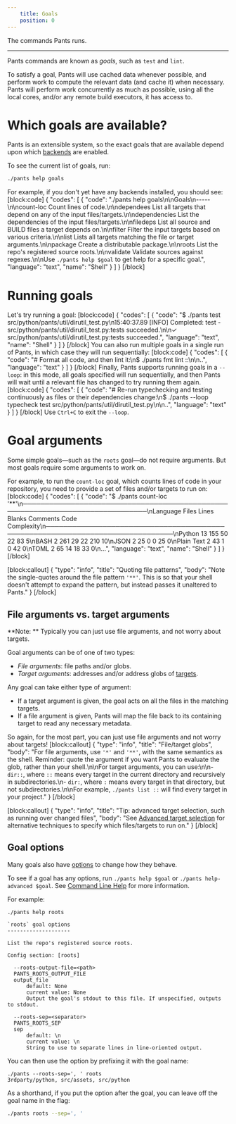 ```yaml
---
    title: Goals
    position: 0
---
```


The commands Pants runs.

---

Pants commands are known as _goals_, such as `test` and `lint`.

To satisfy a goal, Pants will use cached data whenever possible, and perform work to compute the relevant data (and cache it) when necessary. Pants will perform work concurrently as much as possible, using all the local cores, and/or any remote build executors, it has access to.

# Which goals are available?

Pants is an extensible system, so the exact goals that are available depend upon which [backends](./backends.mdx) are enabled.

To see the current list of goals, run:

```bash
./pants help goals
```

For example, if you don't yet have any backends installed, you should see:
[block:code]
{
"codes": [
{
"code": "./pants help goals\n\nGoals\n-----\n\ncount-loc Count lines of code.\n\ndependees List all targets that depend on any of the input files/targets.\n\ndependencies List the dependencies of the input files/targets.\n\nfiledeps List all source and BUILD files a target depends on.\n\nfilter Filter the input targets based on various criteria.\n\nlist Lists all targets matching the file or target arguments.\n\npackage Create a distributable package.\n\nroots List the repo's registered source roots.\n\nvalidate Validate sources against regexes.\n\nUse `./pants help $goal` to get help for a specific goal.",
"language": "text",
"name": "Shell"
}
]
}
[/block]

# Running goals

Let's try running a goal:
[block:code]
{
"codes": [
{
"code": "$ ./pants test src/python/pants/util/dirutil_test.py\n15:40:37.89 [INFO] Completed: test - src/python/pants/util/dirutil_test.py:tests succeeded.\n\n✓ src/python/pants/util/dirutil_test.py:tests succeeded.",
"language": "text",
"name": "Shell"
}
]
}
[/block]
You can also run multiple goals in a single run of Pants, in which case they will run sequentially:
[block:code]
{
"codes": [
{
"code": "# Format all code, and then lint it:\n$ ./pants fmt lint ::\n\n..",
"language": "text"
}
]
}
[/block]
Finally, Pants supports running goals in a `--loop`: in this mode, all goals specified will run sequentially, and then Pants will wait until a relevant file has changed to try running them again.
[block:code]
{
"codes": [
{
"code": "# Re-run typechecking and testing continuously as files or their dependencies change:\n$ ./pants --loop typecheck test src/python/pants/util/dirutil_test.py\n\n..",
"language": "text"
}
]
}
[/block]
Use `Ctrl+C` to exit the `--loop`.

# Goal arguments

Some simple goals—such as the `roots` goal—do not require arguments. But most goals require some arguments to work on.

For example, to run the `count-loc` goal, which counts lines of code in your repository, you need to provide a set of files and/or targets to run on:
[block:code]
{
"codes": [
{
"code": "$ ./pants count-loc '**'\n───────────────────────────────────────────────────────────────────────────────\nLanguage Files Lines Blanks Comments Code Complexity\n───────────────────────────────────────────────────────────────────────────────\nPython 13 155 50 22 83 5\nBASH 2 261 29 22 210 10\nJSON 2 25 0 0 25 0\nPlain Text 2 43 1 0 42 0\nTOML 2 65 14 18 33 0\n...",
"language": "text",
"name": "Shell"
}
]
}
[/block]

[block:callout]
{
"type": "info",
"title": "Quoting file patterns",
"body": "Note the single-quotes around the file pattern `'**'`. This is so that your shell doesn't attempt to expand the pattern, but instead passes it unaltered to Pants."
}
[/block]

## File arguments vs. target arguments

**Note: ** Typically you can just use file arguments, and not worry about targets.

Goal arguments can be of one of two types:

- _File arguments_: file paths and/or globs.
- _Target arguments_: addresses and/or address globs of [targets](./targets-and-build-files.mdx).

Any goal can take either type of argument:

- If a target argument is given, the goal acts on all the files in the matching targets.
- If a file argument is given, Pants will map the file back to its containing target to read any necessary metadata.

So again, for the most part, you can just use file arguments and not worry about targets!
[block:callout]
{
"type": "info",
"title": "File/target globs",
"body": "For file arguments, use `'*'` and `'**'`, with the same semantics as the shell. Reminder: quote the argument if you want Pants to evaluate the glob, rather than your shell.\n\nFor target arguments, you can use:\n\n- `dir::`, where `::` means every target in the current directory and recursively in subdirectories.\n- `dir:`, where `:` means every target in that directory, but not subdirectories.\n\nFor example, `./pants list ::` will find every target in your project."
}
[/block]

[block:callout]
{
"type": "info",
"title": "Tip: advanced target selection, such as running over changed files",
"body": "See [Advanced target selection](../advanced-target-selection.mdx) for alternative techniques to specify which files/targets to run on."
}
[/block]

## Goal options

Many goals also have [options](./options.mdx) to change how they behave.

To see if a goal has any options, run `./pants help $goal` or `./pants help-advanced $goal`. See [Command Line Help](/community/getting-help) for more information.

For example:

```
./pants help roots

`roots` goal options
--------------------

List the repo's registered source roots.

Config section: [roots]

  --roots-output-file=<path>
  PANTS_ROOTS_OUTPUT_FILE
  output_file
      default: None
      current value: None
      Output the goal's stdout to this file. If unspecified, outputs to stdout.

  --roots-sep=<separator>
  PANTS_ROOTS_SEP
  sep
      default: \n
      current value: \n
      String to use to separate lines in line-oriented output.
```

You can then use the option by prefixing it with the goal name:

```
./pants --roots-sep=', ' roots
3rdparty/python, src/assets, src/python
```

As a shorthand, if you put the option after the goal, you can leave off the goal name in the flag:

```bash
./pants roots --sep=', '
```
